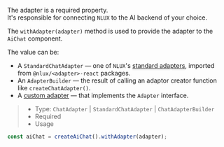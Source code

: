 The adapter is a required property.<br />
It's responsible for connecting `NLUX` to the AI backend of your choice.

The `withAdapter(adapter)` method is used to provide the adapter to the `AiChat` component.

The value can be:<br />
* A `StandardChatAdapter` — one of `NLUX`'s [standard adapters](/api/adapters), imported from `@nlux/<adapter>-react` packages.<br />
* An `AdapterBuilder` — the result of calling an adaptor creator function like `createChatAdapter()`.
* A [custom adapter](/learn/adapters/custom-adapters) — that implements the `Adapter` interface.<br />

> * Type: `ChatAdapter` | `StandardChatAdapter` | `ChatAdapterBuilder`
> * Required
> * Usage

```javascript
const aiChat = createAiChat().withAdapter(adapter);
```
